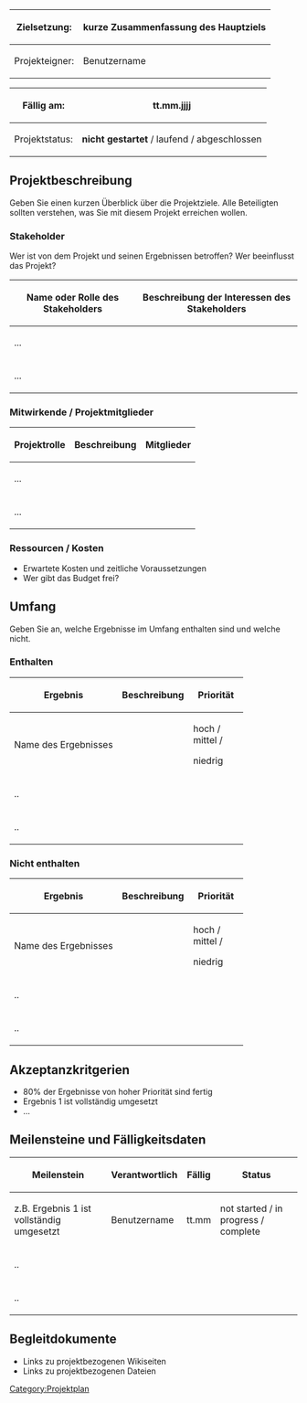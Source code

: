 <div class="databox">
<div class="tbl">
{|
|-
!Zielsetzung:
|kurze Zusammenfassung des Hauptziels
|-
!Projekteigner:
|Benutzername
|}
</div>
<div class="tbl">
{| 
|-
!Fällig am:
|tt.mm.jjjj
|-
!Projektstatus:
|'''nicht gestartet'''  / laufend / abgeschlossen
|}
</div>
</div>
==Projektbeschreibung==
Geben Sie einen kurzen Überblick über die Projektziele. Alle Beteiligten sollten verstehen, was Sie mit diesem Projekt erreichen wollen.

===Stakeholder===
Wer ist von dem Projekt und seinen Ergebnissen betroffen? Wer beeinflusst das Projekt?
{| class="wikitable" style="width:100%;"
!Name oder Rolle des Stakeholders
!Beschreibung der Interessen des Stakeholders
|-
|...
|
|-
|...
|
|}

===Mitwirkende / Projektmitglieder===
{| class="wikitable" style="width:100%;"
!Projektrolle
!Beschreibung
!Mitglieder
|-
|...
|
|
|-
|...
|
|
|}

===Ressourcen / Kosten===

*Erwartete Kosten und zeitliche Voraussetzungen
*Wer gibt das Budget frei?

==Umfang==
Geben Sie an, welche Ergebnisse im Umfang enthalten sind und welche nicht.

===Enthalten===
{| class="wikitable" style="width:100%;"
!Ergebnis
!Beschreibung
! style="width:80px;" |Priorität
|-
|Name des Ergebnisses
|
| style="width:80px;" |hoch /
mittel /

niedrig
|-
|..
|
| style="width:80px;" |
|-
|..
|
| style="width:80px;" |
|}

===Nicht enthalten===
{| class="wikitable" style="width:100%;"
!Ergebnis
!Beschreibung
! style="width:80px;" |Priorität
|-
|Name des Ergebnisses
|
| style="width:80px;" |hoch /
mittel /

niedrig
|-
|..
|
| style="width:80px;" |
|-
|..
|
| style="width:80px;" |
|}

==Akzeptanzkritgerien==

*80% der Ergebnisse von hoher Priorität sind fertig
*Ergebnis 1 ist vollständig umgesetzt
*...

==Meilensteine und Fälligkeitsdaten==
{| class="wikitable" style="width:100%;"
!Meilenstein
!Verantwortlich
! style="vertical-align:middle;text-align:center;" |Fällig
!Status
|-
|z.B. Ergebnis 1 ist vollständig umgesetzt
|Benutzername
| style="vertical-align:middle;text-align:center;" |tt.mm
|not started / in progress / complete
|-
|..
|
| style="vertical-align:middle;text-align:center;" |
|
|-
|..
|
| style="vertical-align:middle;text-align:center;" |
|
|}

==Begleitdokumente==

*Links zu projektbezogenen Wikiseiten
*Links zu projektbezogenen Dateien

[[Category:Projektplan]]